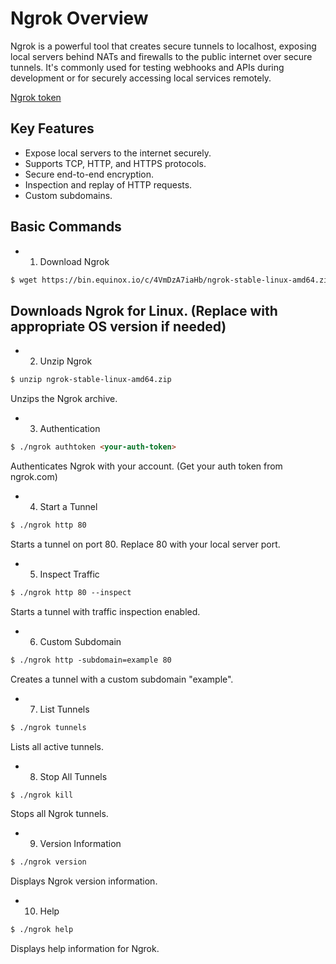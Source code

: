 
# Ngrok Overview
Ngrok is a powerful tool that creates secure tunnels to localhost, exposing local servers behind NATs and firewalls to the public internet over secure tunnels. It's commonly used for testing webhooks and APIs during development or for securely accessing local services remotely.

[Ngrok token](https://dashboard.ngrok.com/get-started/setup/linux)
## Key Features
- Expose local servers to the internet securely.
- Supports TCP, HTTP, and HTTPS protocols.
- Secure end-to-end encryption.
- Inspection and replay of HTTP requests.
- Custom subdomains.
## Basic Commands
- 1. Download Ngrok
```md
$ wget https://bin.equinox.io/c/4VmDzA7iaHb/ngrok-stable-linux-amd64.zip
```
## Downloads Ngrok for Linux. (Replace with appropriate OS version if needed)

- 2. Unzip Ngrok
```md
$ unzip ngrok-stable-linux-amd64.zip
```
Unzips the Ngrok archive.

- 3. Authentication
```md
$ ./ngrok authtoken <your-auth-token>
```
Authenticates Ngrok with your account. (Get your auth token from ngrok.com)

- 4. Start a Tunnel
```md
$ ./ngrok http 80
```
Starts a tunnel on port 80. Replace 80 with your local server port.

- 5. Inspect Traffic
```md
$ ./ngrok http 80 --inspect
```
Starts a tunnel with traffic inspection enabled.

- 6. Custom Subdomain
```md
$ ./ngrok http -subdomain=example 80
```
Creates a tunnel with a custom subdomain "example".

- 7. List Tunnels
```md
$ ./ngrok tunnels
```
Lists all active tunnels.

- 8. Stop All Tunnels
```md
$ ./ngrok kill
```
Stops all Ngrok tunnels.

- 9. Version Information
```md
$ ./ngrok version
```
Displays Ngrok version information.

- 10. Help
```md
$ ./ngrok help
```
Displays help information for Ngrok.


